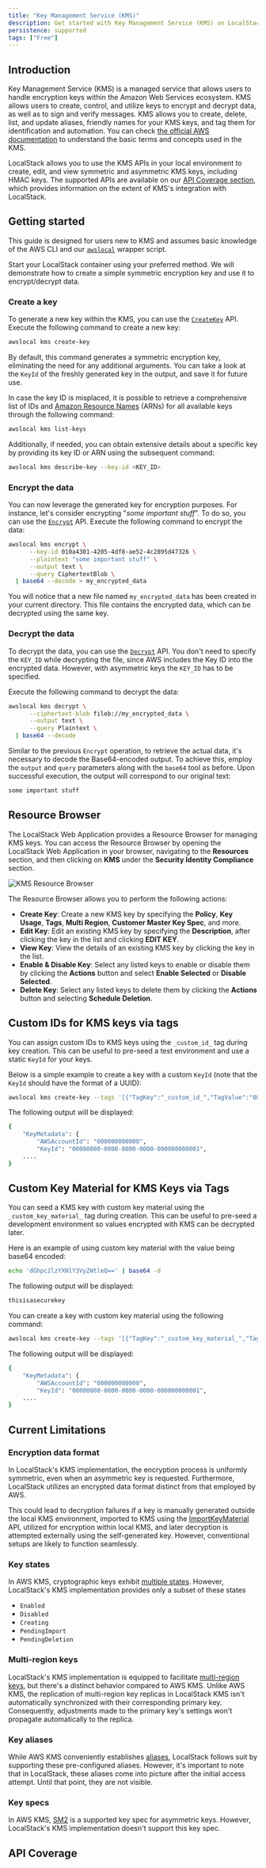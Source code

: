 ```yaml
---
title: "Key Management Service (KMS)"
description: Get started with Key Management Service (KMS) on LocalStack
persistence: supported
tags: ["Free"]
---
```



## Introduction

Key Management Service (KMS) is a managed service that allows users to handle encryption keys within the Amazon Web Services ecosystem.
KMS allows users to create, control, and utilize keys to encrypt and decrypt data, as well as to sign and verify messages.
KMS allows you to create, delete, list, and update aliases, friendly names for your KMS keys, and tag them for identification and automation.
You can check [the official AWS documentation](https://docs.aws.amazon.com/kms/latest/developerguide/concepts.html) to understand the basic terms and concepts used in the KMS.

LocalStack allows you to use the KMS APIs in your local environment to create, edit, and view symmetric and asymmetric KMS keys, including HMAC keys.
The supported APIs are available on our [API Coverage section](#api-coverage), which provides information on the extent of KMS's integration with LocalStack.

## Getting started

This guide is designed for users new to KMS and assumes basic knowledge of the AWS CLI and our [`awslocal`](https://github.com/localstack/awscli-local) wrapper script.

Start your LocalStack container using your preferred method.
We will demonstrate how to create a simple symmetric encryption key and use it to encrypt/decrypt data.

### Create a key

To generate a new key within the KMS, you can use the [`CreateKey`](https://docs.aws.amazon.com/kms/latest/APIReference/API_CreateKey.html) API.
Execute the following command to create a new key:

```bash
awslocal kms create-key
```

By default, this command generates a symmetric encryption key, eliminating the need for any additional arguments.
You can take a look at the `KeyId` of the freshly generated key in the output, and save it for future use.

In case the key ID is misplaced, it is possible to retrieve a comprehensive list of IDs and [Amazon Resource Names](https://docs.aws.amazon.com/general/latest/gr/aws-arns-and-namespaces.html) (ARNs) for all available keys through the following command:

```bash
awslocal kms list-keys
```

Additionally, if needed, you can obtain extensive details about a specific key by providing its key ID or ARN using the subsequent command:

```bash
awslocal kms describe-key --key-id <KEY_ID>
```

### Encrypt the data

You can now leverage the generated key for encryption purposes.
For instance, let's consider encrypting "_some important stuff_".
To do so, you can use the [`Encrypt`](https://docs.aws.amazon.com/kms/latest/APIReference/API_Encrypt.html) API.
Execute the following command to encrypt the data:

```bash
awslocal kms encrypt \
      --key-id 010a4301-4205-4df8-ae52-4c2895d47326 \
      --plaintext "some important stuff" \
      --output text \
      --query CiphertextBlob \
  | base64 --decode > my_encrypted_data
```

You will notice that a new file named `my_encrypted_data` has been created in your current directory.
This file contains the encrypted data, which can be decrypted using the same key.

### Decrypt the data

To decrypt the data, you can use the [`Decrypt`](https://docs.aws.amazon.com/kms/latest/APIReference/API_Decrypt.html) API.
You don't need to specify the `KEY_ID` while decrypting the file, since AWS includes the Key ID into the encrypted data.
However, with asymmetric keys the `KEY_ID` has to be specified.

Execute the following command to decrypt the data:

```bash
awslocal kms decrypt \
      --ciphertext-blob fileb://my_encrypted_data \
      --output text \
      --query Plaintext \
  | base64 --decode
```

Similar to the previous `Encrypt` operation, to retrieve the actual data, it's necessary to decode the Base64-encoded output.
To achieve this, employ the `output` and `query` parameters along with the `base64` tool as before.
Upon successful execution, the output will correspond to our original text:

```sh
some important stuff
```

## Resource Browser

The LocalStack Web Application provides a Resource Browser for managing KMS keys.
You can access the Resource Browser by opening the LocalStack Web Application in your browser, navigating to the **Resources** section, and then clicking on **KMS** under the **Security Identity Compliance** section.

![KMS Resource Browser](/images/aws/kms-resource-browser.png)

The Resource Browser allows you to perform the following actions:

- **Create Key**: Create a new KMS key by specifying the **Policy**, **Key Usage**, **Tags**, **Multi Region**, **Customer Master Key Spec**, and more.
- **Edit Key**: Edit an existing KMS key by specifying the **Description**, after clicking the key in the list and clicking **EDIT KEY**.
- **View Key**: View the details of an existing KMS key by clicking the key in the list.
- **Enable & Disable Key**: Select any listed keys to enable or disable them by clicking the **Actions** button and select **Enable Selected** or **Disable Selected**.
- **Delete Key**: Select any listed keys to delete them by clicking the **Actions** button and selecting **Schedule Deletion**.

## Custom IDs for KMS keys via tags

You can assign custom IDs to KMS keys using the `_custom_id_` tag during key creation.
This can be useful to pre-seed a test environment and use a static `KeyId` for your keys.

Below is a simple example to create a key with a custom `KeyId` (note that the `KeyId` should have the format of a UUID):

```bash
awslocal kms create-key --tags '[{"TagKey":"_custom_id_","TagValue":"00000000-0000-0000-0000-000000000001"}]'
```

The following output will be displayed:

```bash title="Output"
{
    "KeyMetadata": {
        "AWSAccountId": "000000000000",
        "KeyId": "00000000-0000-0000-0000-000000000001",
    ....
}
```

## Custom Key Material for KMS Keys via Tags

You can seed a KMS key with custom key material using the `_custom_key_material_` tag during creation.
This can be useful to pre-seed a development environment so values encrypted with KMS can be decrypted later.

Here is an example of using custom key material with the value being base64 encoded:

```bash
echo 'dGhpc2lzYXNlY3VyZWtleQ==' | base64 -d
```

The following output will be displayed:

```bash title="Output"
thisisasecurekey
```

You can create a key with custom key material using the following command:

```bash
awslocal kms create-key --tags '[{"TagKey":"_custom_key_material_","TagValue":"dGhpc2lzYXNlY3VyZWtleQ=="}]'
```

The following output will be displayed:

```bash title="Output"
{
    "KeyMetadata": {
        "AWSAccountId": "000000000000",
        "KeyId": "00000000-0000-0000-0000-000000000001",
    ....
}
```

## Current Limitations

### Encryption data format

In LocalStack's KMS implementation, the encryption process is uniformly symmetric, even when an asymmetric key is requested.
Furthermore, LocalStack utilizes an encrypted data format distinct from that employed by AWS.

This could lead to decryption failures if a key is manually generated outside the local KMS environment, imported to KMS using the [ImportKeyMaterial](https://docs.aws.amazon.com/kms/latest/APIReference/API_ImportKeyMaterial.html) API, utilized for encryption within local KMS, and later decryption is attempted externally using the self-generated key.
However, conventional setups are likely to function seamlessly.

### Key states

In AWS KMS, cryptographic keys exhibit [multiple states](https://docs.aws.amazon.com/kms/latest/developerguide/key-state.html).
However, LocalStack's KMS implementation provides only a subset of these states

- `Enabled`
- `Disabled`
- `Creating`
- `PendingImport`
- `PendingDeletion`

### Multi-region keys

LocalStack's KMS implementation is equipped to facilitate [multi-region keys](https://docs.aws.amazon.com/kms/latest/developerguide/multi-region-keys-overview.html), but there's a distinct behavior compared to AWS KMS.
Unlike AWS KMS, the replication of multi-region key replicas in LocalStack KMS isn't automatically synchronized with their corresponding primary key.
Consequently, adjustments made to the primary key's settings won't propagate automatically to the replica.

### Key aliases

While AWS KMS conveniently establishes [aliases](https://docs.aws.amazon.com/kms/latest/developerguide/kms-alias.html), LocalStack follows suit by supporting these pre-configured aliases.
However, it's important to note that in LocalStack, these aliases come into picture after the initial access attempt.
Until that point, they are not visible.

### Key specs

In AWS KMS, [SM2](https://docs.aws.amazon.com/kms/latest/developerguide/asymmetric-key-specs.html#key-spec-sm:~:text=the%20message%20digest.-,SM2%20key%20spec%20(China%20Regions%20only),-The%20SM2%20key) is a supported key spec for asymmetric keys.
However, LocalStack's KMS implementation doesn't support this key spec.

## API Coverage

<FeatureCoverage service="kms" client:load />
